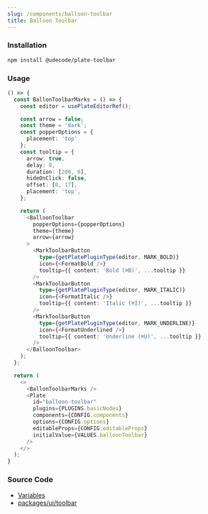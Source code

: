 ```yaml
---
slug: /components/balloon-toolbar
title: Balloon Toolbar
---
```


### Installation

```bash npm2yarn
npm install @udecode/plate-toolbar
```

### Usage

```ts live
() => {
  const BallonToolbarMarks = () => {
    const editor = usePlateEditorRef();

    const arrow = false;
    const theme = 'dark';
    const popperOptions = {
      placement: 'top'
    };
    const tooltip = {
      arrow: true,
      delay: 0,
      duration: [200, 0],
      hideOnClick: false,
      offset: [0, 17],
      placement: 'top',
    };

    return (
      <BalloonToolbar
        popperOptions={popperOptions}
        theme={theme}
        arrow={arrow}
      >
        <MarkToolbarButton
          type={getPlatePluginType(editor, MARK_BOLD)}
          icon={<FormatBold />}
          tooltip={{ content: 'Bold (⌘B)', ...tooltip }}
        />
        <MarkToolbarButton
          type={getPlatePluginType(editor, MARK_ITALIC)}
          icon={<FormatItalic />}
          tooltip={{ content: 'Italic (⌘I)', ...tooltip }}
        />
        <MarkToolbarButton
          type={getPlatePluginType(editor, MARK_UNDERLINE)}
          icon={<FormatUnderlined />}
          tooltip={{ content: 'Underline (⌘U)', ...tooltip }}
        />
      </BalloonToolbar>
    );
  };

  return (
    <>
      <BallonToolbarMarks />
      <Plate
        id="balloon-toolbar"
        plugins={PLUGINS.basicNodes}
        components={CONFIG.components}
        options={CONFIG.options}
        editableProps={CONFIG.editableProps}
        initialValue={VALUES.balloonToolbar}
      />
    </>
  );
}
```

### Source Code

- [Variables](https://github.com/udecode/plate/blob/main/docs/src/live/live.tsx)
- [packages/ui/toolbar](https://github.com/udecode/plate/tree/main/packages/ui/toolbar/src)
